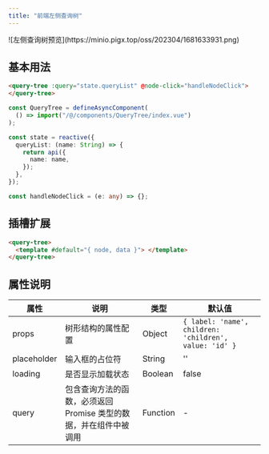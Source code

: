 ```yaml
---
title: "前端左侧查询树"
---
```


<Card title="组件预览" icon="image">
  ![左侧查询树预览](https://minio.pigx.top/oss/202304/1681633931.png)
</Card>

## 基本用法

```html
<query-tree :query="state.queryList" @node-click="handleNodeClick">
</query-tree>
```

```typescript
const QueryTree = defineAsyncComponent(
  () => import("/@/components/QueryTree/index.vue")
);

const state = reactive({
  queryList: (name: String) => {
    return api({
      name: name,
    });
  },
});

const handleNodeClick = (e: any) => {};
```

## 插槽扩展

```html
<query-tree>
  <template #default="{ node, data }"> </template>
</query-tree>
```

## 属性说明

| 属性 | 说明 | 类型 | 默认值 |
| --- | --- | --- | --- |
| props | 树形结构的属性配置 | Object | `{ label: 'name', children: 'children', value: 'id' }` |
| placeholder | 输入框的占位符 | String | '' |
| loading | 是否显示加载状态 | Boolean | false |
| query | 包含查询方法的函数，必须返回 Promise 类型的数据，并在组件中被调用 | Function | - |


